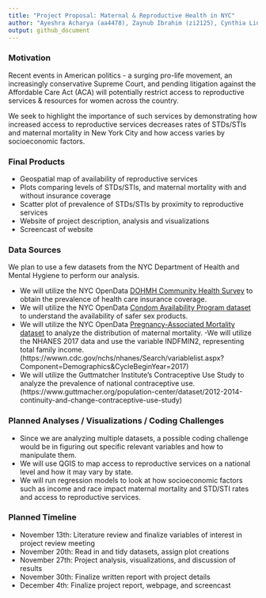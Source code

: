 ```yaml
---
title: "Project Proposal: Maternal & Reproductive Health in NYC"
author: "Ayeshra Acharya (aa4478), Zaynub Ibrahim (zi2125), Cynthia Liu (cl3938), Shelley Shen (ss5932)"
output: github_document
---
```


### Motivation

Recent events in American politics - a surging pro-life movement, an increasingly conservative Supreme Court, and pending litigation against the Affordable Care Act (ACA) will potentially restrict access to reproductive services & resources for women across the country. 

We seek to highlight the importance of such services by demonstrating how increased access to reproductive services decreases rates of STDs/STIs and maternal mortality in New York City and how access varies by socioeconomic factors. 

### Final Products

- Geospatial map of availability of reproductive services
- Plots comparing levels of STDs/STIs, and maternal mortality with and without insurance coverage
- Scatter plot of prevalence of STDs/STIs by proximity to reproductive services 
- Website of project description, analysis and visualizations
- Screencast of website 

### Data Sources

We plan to use a few datasets from the NYC Department of Health and Mental Hygiene to perform our analysis. 

- We will utilize the NYC OpenData [DOHMH Community Health Survey](https://data.cityofnewyork.us/Health/DOHMH-Community-Health-Survey-2010-2016-/csut-3wpr) to obtain the prevalence of health care insurance coverage. 
- We will utilize the NYC OpenData [Condom Availability Program dataset](https://data.cityofnewyork.us/Health/NYC-Condom-Availability-Program-HIV-condom-distrib/4kpn-sezh) to understand the availability of safer sex products. 
- We will utilize the NYC OpenData [Pregnancy-Associated Mortality dataset](https://data.cityofnewyork.us/Health/Pregnancy-Associated-Mortality/27x4-cbi6) to analyze the distribution of maternal mortality. 
-We will utilize the NHANES 2017 data and use the variable INDFMIN2, representing total family income.(https://wwwn.cdc.gov/nchs/nhanes/Search/variablelist.aspx?Component=Demographics&CycleBeginYear=2017) 
- We will utilize the Guttmatcher Institute's Contraceptive Use Study to analyze the prevalence of national contraceptive use.(https://www.guttmacher.org/population-center/dataset/2012-2014-continuity-and-change-contraceptive-use-study) 

### Planned Analyses / Visualizations / Coding Challenges
- Since we are analyzing multiple datasets, a possible coding challenge would be in figuring out specific relevant variables and how to manipulate them. 
- We will use QGIS to map access to reproductive services on a national level and how it may vary by state. 
- We will run regression models to look at how socioeconomic factors such as income and race impact maternal mortality and STD/STI rates and access to reproductive services. 

### Planned Timeline 
- November 13th: Literature review and finalize variables of interest in project review meeting
- November 20th: Read in and tidy datasets, assign plot creations 
- November 27th: Project analysis, visualizations, and discussion of results
- November 30th: Finalize written report with project details
- December 4th: Finalize project report, webpage, and screencast  




